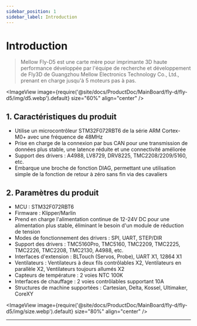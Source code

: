```yaml
---
sidebar_position: 1
sidebar_label: Introduction
---
```




# Introduction

> Mellow Fly-D5 est une carte mère pour imprimante 3D haute performance développée par l'équipe de recherche et développement de Fly3D de Guangzhou Mellow Electronics Technology Co., Ltd., prenant en charge jusqu'à 5 moteurs pas à pas.

<ImageView image={require('@site/docs/ProductDoc/MainBoard/fly-d/fly-d5/img/d5.webp').default} size="60%" align="center" />

## **1. Caractéristiques du produit**

* Utilise un microcontrôleur STM32F072RBT6 de la série ARM Cortex-M0+ avec une fréquence de 48MHz
* Prise en charge de la connexion par bus CAN pour une transmission de données plus stable, une latence réduite et une connectivité améliorée
* Support des drivers : A4988, LV8729, DRV8225, TMC2208/2209/5160, etc.
* Embarque une broche de fonction DIAG, permettant une utilisation simple de la fonction de retour à zéro sans fin via des cavaliers

## 2. Paramètres du produit

* MCU : STM32F072RBT6
* Firmware : Klipper/Marlin
* Prend en charge l'alimentation continue de 12-24V DC pour une alimentation plus stable, éliminant le besoin d'un module de réduction de tension
* Modes de fonctionnement des drivers : SPI, UART, STEP/DIR
* Support des drivers : TMC5160Pro, TMC5160, TMC2209, TMC2225, TMC2226, TMC2208, TMC2130, A4988, etc.
* Interfaces d'extension : BLTouch (Servos, Probe), UART X1, 12864 X1
* Ventilateurs : Ventilateurs à deux fils contrôlables X2, Ventilateurs en parallèle X2, Ventilateurs toujours allumés X2
* Capteurs de température : 2 voies NTC 100K
* Interfaces de chauffage : 2 voies contrôlables supportant 10A
* Structures de machine supportées : Cartesian, Delta, Kossel, Ultimaker, CoreXY

<ImageView image={require('@site/docs/ProductDoc/MainBoard/fly-d/fly-d5/img/size.webp').default} size="80%" align="center" />

----